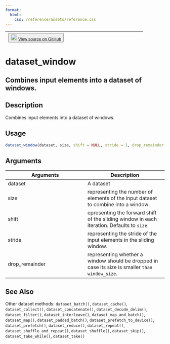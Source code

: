 ```yaml
---
format:
  html:
    css: /reference/assets/reference.css
---
```


| <button class="button"> ![](/reference/assets/GitHub-Mark-32px.png){width="20"} [View source on GitHub](https://github.com/rstudio/tfdatasets//blob/main/R/dataset_methods.R#L990) </button> |
|:------------------------------:|:--------------------------------------:|

# dataset_window

## Combines input elements into a dataset of windows.

## Description
Combines input elements into a dataset of windows. 


## Usage
```r
dataset_window(dataset, size, shift = NULL, stride = 1, drop_remainder = FALSE) 
```

## Arguments
|Arguments|Description|
|---|---|
| dataset | A dataset |
| size | representing the number of elements of the input dataset to combine into a window. |
| shift | epresenting the forward shift of the sliding window in each iteration. Defaults to `size`. |
| stride | representing the stride of the input elements in the sliding window. |
| drop_remainder | representing whether a window should be dropped in case its size is smaller `than window_size`. |






## See Also
Other dataset methods:  `dataset_batch()`, `dataset_cache()`, `dataset_collect()`, `dataset_concatenate()`, `dataset_decode_delim()`, `dataset_filter()`, `dataset_interleave()`, `dataset_map_and_batch()`, `dataset_map()`, `dataset_padded_batch()`, `dataset_prefetch_to_device()`, `dataset_prefetch()`, `dataset_reduce()`, `dataset_repeat()`, `dataset_shuffle_and_repeat()`, `dataset_shuffle()`, `dataset_skip()`, `dataset_take_while()`, `dataset_take()`

